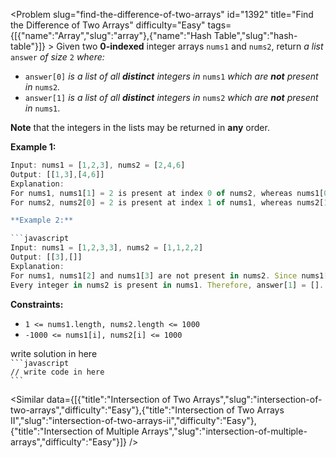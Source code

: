 
<Problem slug="find-the-difference-of-two-arrays" id="1392" title="Find the Difference of Two Arrays" difficulty="Easy" tags={[{"name":"Array","slug":"array"},{"name":"Hash Table","slug":"hash-table"}]} >
    Given two **0-indexed** integer arrays `nums1` and `nums2`, return _a list_ `answer` _of size_ `2` _where:_

*   `answer[0]` _is a list of all **distinct** integers in_ `nums1` _which are **not** present in_ `nums2`_._
*   `answer[1]` _is a list of all **distinct** integers in_ `nums2` _which are **not** present in_ `nums1`.

**Note** that the integers in the lists may be returned in **any** order.

**Example 1:**

```javascript 
Input: nums1 = [1,2,3], nums2 = [2,4,6]
Output: [[1,3],[4,6]]
Explanation:
For nums1, nums1[1] = 2 is present at index 0 of nums2, whereas nums1[0] = 1 and nums1[2] = 3 are not present in nums2. Therefore, answer[0] = [1,3].
For nums2, nums2[0] = 2 is present at index 1 of nums1, whereas nums2[1] = 4 and nums2[2] = 6 are not present in nums2. Therefore, answer[1] = [4,6].```

**Example 2:**

```javascript 
Input: nums1 = [1,2,3,3], nums2 = [1,1,2,2]
Output: [[3],[]]
Explanation:
For nums1, nums1[2] and nums1[3] are not present in nums2. Since nums1[2] == nums1[3], their value is only included once and answer[0] = [3].
Every integer in nums2 is present in nums1. Therefore, answer[1] = [].
```

**Constraints:**

*   `1 <= nums1.length, nums2.length <= 1000`
*   `-1000 <= nums1[i], nums2[i] <= 1000`
</Problem >

<Solution>
write solution in here
</Solution>

<Code>
```javascript
// write code in here
```
</Code>

<Similar data={[{"title":"Intersection of Two Arrays","slug":"intersection-of-two-arrays","difficulty":"Easy"},{"title":"Intersection of Two Arrays II","slug":"intersection-of-two-arrays-ii","difficulty":"Easy"},{"title":"Intersection of Multiple Arrays","slug":"intersection-of-multiple-arrays","difficulty":"Easy"}]} />
